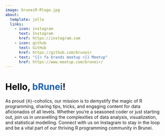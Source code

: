 ```yaml
---
image: bruneiR-Rlogo.jpg
about:
  template: jolla
  links:
    - icon: instagram
      text: Instagram
      href: https://instagram.com
    - icon: github
      text: GitHub
      href: https://github.com/bruneir
    - text: "{{< fa brands meetup >}} Meetup"
      href: https://www.meetup.com/bruneir/    
---
```


# [Hello,]{style="color: black;"} [bRunei]{style="color: #1a61b1;"}!

As proud `{R}`-coholics, our mission is to demystify the magic of R programming, sharing tips, tricks, and engaging content for data aficionados of all levels. Whether you're a seasoned coder or just starting out, join us in unravelling the complexities of data analysis, visualization, and statistical modelling. Connect with us on Instagram to stay in the loop and be a vital part of our thriving R programming community in Brunei.
